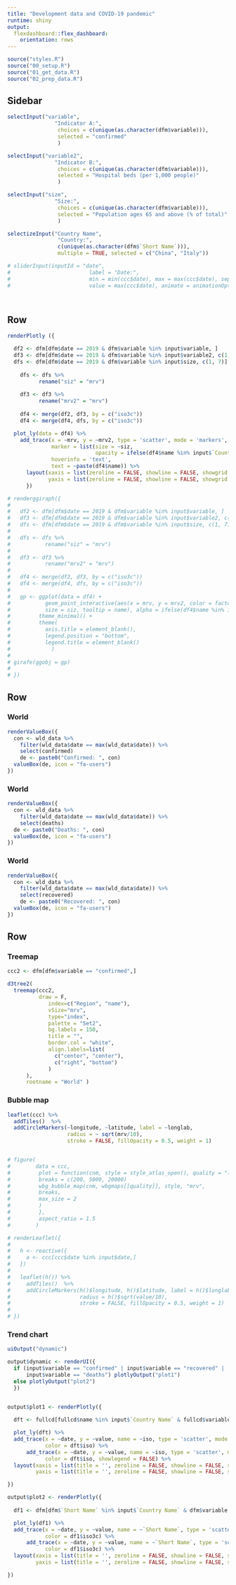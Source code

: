 ```yaml
---
title: "Development data and COVID-19 pandemic"
runtime: shiny
output: 
  flexdashboard::flex_dashboard:
    orientation: rows
---
```


```r

source("styles.R")
source("00_setup.R")
source("01_get_data.R")
source("02_prep_data.R")
```

Sidebar { .sidebar data-width=250}
-----------------------------------------------------------------------

```r

selectInput("variable",
               "Indicator A:",
                choices = c(unique(as.character(dfm$variable))),                       
                selected = "confirmed"
                )    

selectInput("variable2",
               "Indicator B:",
                choices = c(unique(as.character(dfm$variable))),                       
                selected = "Hospital beds (per 1,000 people)"
                ) 

selectInput("size",
               "Size:",
                choices = c(unique(as.character(dfm$variable))),                       
                selected = "Population ages 65 and above (% of total)"
                ) 

selectizeInput("Country Name",
                "Country:",
                c(unique(as.character(dfm$`Short Name`))),
                multiple = TRUE, selected = c("China", "Italy"))

# sliderInput(inputId = "date",
#                         label = "Date:",
#                         min = min(ccc$date), max = max(ccc$date), sep = "",
#                         value = max(ccc$date), animate = animationOptions(interval = 1000))




```

Row  {data-height=500}
-----------------------------------------------------------------------
```r
renderPlotly ({

  df2 <- dfm[dfm$date == 2019 & dfm$variable %in% input$variable, ]
  df3 <- dfm[dfm$date == 2019 & dfm$variable %in% input$variable2, c(1, 7)]
  dfs <- dfm[dfm$date == 2019 & dfm$variable %in% input$size, c(1, 7)]
   
    dfs <- dfs %>%
          rename("siz" = "mrv")
  
    df3 <- df3 %>%
          rename("mrv2" = "mrv")
  
    df4 <- merge(df2, df3, by = c("iso3c"))   
    df4 <- merge(df4, dfs, by = c("iso3c"))          

  plot_ly(data = df4) %>%
    add_trace(x = ~mrv, y = ~mrv2, type = 'scatter', mode = 'markers', color = ~Region,
              marker = list(size = ~siz, 
                            opacity = ifelse(df4$name %in% input$`Country Name`, 1, 0.5)),
              hoverinfo = 'text',
              text = ~paste(df4$name)) %>%
      layout(xaxis = list(zeroline = FALSE, showline = FALSE, showgrid = T, title = ""),
             yaxis = list(zeroline = FALSE, showline = FALSE, showgrid = T, title = ""))
      })

# renderggiraph({
#   
#   df2 <- dfm[dfm$date == 2019 & dfm$variable %in% input$variable, ]
#   df3 <- dfm[dfm$date == 2019 & dfm$variable %in% input$variable2, c(1, 7)]
#   dfs <- dfm[dfm$date == 2019 & dfm$variable %in% input$size, c(1, 7)]
# 
#   dfs <- dfs %>%
#           rename("siz" = "mrv")
#   
#   df3 <- df3 %>%
#           rename("mrv2" = "mrv")
#   
#   df4 <- merge(df2, df3, by = c("iso3c"))   
#   df4 <- merge(df4, dfs, by = c("iso3c"))   
#   
#   gp <- ggplot(data = df4) +
#           geom_point_interactive(aes(x = mrv, y = mrv2, color = factor(Region),
#           size = siz, tooltip = name), alpha = ifelse(df4$name %in% input$`Country Name`, 1, 0.5)) + 
#         theme_minimal() +
#         theme(
#           axis.title = element_blank(),
#           legend.position = "bottom",
#           legend.title = element_blank()
#             )
# 
# girafe(ggobj = gp)
#   
# })


```

Row  {data-height=100}
-----------------------------------------------------------------------
### World
```r
renderValueBox({
  con <- wld_data %>%
    filter(wld_data$date == max(wld_data$date)) %>%
    select(confirmed)
    de <- paste0("Confirmed: ", con)
  valueBox(de, icon = "fa-users")
})
```

### World
```r
renderValueBox({
  con <- wld_data %>%
    filter(wld_data$date == max(wld_data$date)) %>%
    select(deaths)
  de <- paste0("Deaths: ", con)
  valueBox(de, icon = "fa-users")
})
```

### World
```r
renderValueBox({
  con <- wld_data %>%
    filter(wld_data$date == max(wld_data$date)) %>%
    select(recovered)
    de <- paste0("Recovered: ", con)
  valueBox(de, icon = "fa-users")
})
```

Row  {data-height=400}
-----------------------------------------------------------------------
### Treemap
```r
ccc2 <- dfm[dfm$variable == "confirmed",]

d3tree2(
  treemap(ccc2,
          draw = F,
             index=c("Region", "name"),
             vSize="mrv",
             type="index",
             palette = "Set2",
             bg.labels = 150,
             title = "",
             border.col = "white",
             align.labels=list(
               c("center", "center"), 
               c("right", "bottom")
             )
      ),  
      rootname = "World" )

```

### Bubble map
```r
leaflet(ccc) %>% 
  addTiles()  %>% 
  addCircleMarkers(~longitude, ~latitude, label = ~longlab,
                   radius = ~ sqrt(mrv/10),
                   stroke = FALSE, fillOpacity = 0.5, weight = 1) 


# figure(
#        data = ccc,
#         plot = function(cnm, style = style_atlas_open(), quality = "low") {
#         breaks = c(200, 5000, 20000)
#         wbg_bubble_map(cnm, wbgmaps[[quality]], style, "mrv",
#         breaks,
#         max_size = 2
#         )
#         },
#         aspect_ratio = 1.5
#        )

# renderLeaflet({
#   
#   h <- reactive({
#     a <- ccc[ccc$date %in% input$date,]
#   })
#   
#   leaflet(h()) %>% 
#     addTiles()  %>% 
#     addCircleMarkers(h()$longitude, h()$latitude, label = h()$longlab,
#                      radius = h()$sqrt(value/10),
#                      stroke = FALSE, fillOpacity = 0.5, weight = 1)  
#   
# })

```


### Trend chart

```r

uiOutput("dynamic")

output$dynamic <- renderUI({ 
  if (input$variable == "confirmed" | input$variable == "recovered" |
      input$variable == "deaths") plotlyOutput("plot1")
  else plotlyOutput("plot2")
  })


output$plot1 <- renderPlotly({
  
  dft <- fullcd[fullcd$name %in% input$`Country Name` & fullcd$variable %in% input$variable,]  

  plot_ly(dft) %>%
  add_trace(x = ~date, y = ~value, name = ~iso, type = 'scatter', mode = 'lines',
            color = dft$iso) %>%
      add_trace(x = ~date, y = ~value, name = ~iso, type = 'scatter', mode = 'markers',
            color = dft$iso, showlegend = FALSE) %>%
  layout(xaxis = list(title = '', zeroline = FALSE, showline = FALSE, showgrid = T), 
         yaxis = list(title = '', zeroline = FALSE, showline = FALSE, showgrid = T))

})

output$plot2 <- renderPlotly({
    
  df1 <- dfm[dfm$`Short Name` %in% input$`Country Name` & dfm$variable %in% input$variable,]  

  plot_ly(df1) %>%
  add_trace(x = ~date, y = ~value, name = ~`Short Name`, type = 'scatter', mode = 'lines',
            color = df1$iso3c) %>%
      add_trace(x = ~date, y = ~value, name = ~`Short Name`, type = 'scatter', mode = 'markers',
            color = df1$iso3c) %>%
  layout(xaxis = list(title = '', zeroline = FALSE, showline = FALSE, showgrid = T), 
         yaxis = list(title = '', zeroline = FALSE, showline = FALSE, showgrid = T))

})

```

